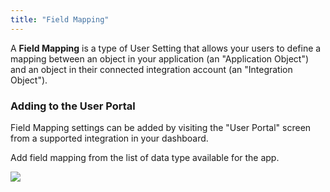 ```yaml
---
title: "Field Mapping"
---
```


A **Field Mapping** is a type of User Setting that allows your users to define a mapping between an object in your application (an "Application Object") and an object in their connected integration account (an "Integration Object").


### Adding to the User Portal

Field Mapping settings can be added by visiting the "User Portal" screen from a supported integration in your dashboard. 

Add field mapping from the list of data type available for the app. 

![](/images/Screenshot%202023-02-28%20at%205.21.40%20PM.png)